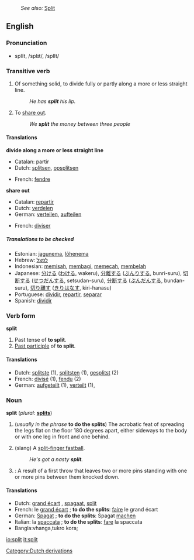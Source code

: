 :''See also:'' [[Split]]
{{wikipedia}}
==English==

===Pronunciation===
*splĭt, /splɪt/, /splIt/

===Transitive verb===
{{en-infl-irreg|split|splits|splitting|split|split}}

# Of something solid, to divide fully or partly along a more or less straight line.
#:''He has '''split''' his lip.''
# To [[share out]].
#:''We '''split''' the money between three people''

====Translations====
'''divide along a more or less straight line'''
{{top}}
*Catalan: partir
*Dutch: [[splitsen]], [[opsplitsen]]
{{mid}}
*French: [[fendre]]
{{bottom}}

'''share out'''
{{top}}
*Catalan: [[repartir]]
*Dutch: [[verdelen]]
*German: [[verteilen]], [[aufteilen]]
{{mid}}
*French: [[diviser]]
{{bottom}}

=====Translations to be checked=====
<!--Remove this section once all of the translations below have been moved into the tables above.-->
{{checktrans}}

*Estonian: [[jagunema]], [[lõhenema]]
*Hebrew: [[לפצל]]
*Indonesian: [[pisah|memisah]], [[bagi|membagi]], [[pecah|memecah]], [[belah|membelah]]
*Japanese: [[分ける]] ([[わける]], wakeru), [[分離]]する ([[ぶんり]]する, bunri-suru), [[切断]]する ([[せつだん]]する, setsudan-suru), [[分断]]する ([[ぶんだん]]する, bundan-suru), [[切り離す]] ([[きりはなす]], kiri-hanasu)
*Portuguese: [[dividir]], [[repartir]], [[separar]]
*Spanish: [[dividir]]

===Verb form===
'''split'''
# Past tense of '''to split'''.
# [[Past participle]] of '''to split'''.

====Translations====
*Dutch: [[splitste]] (1), [[splitsten]] (1), [[gesplitst]] (2)
*French: [[divisé]] (1), [[fendu]] (2)
*German: [[aufgeteilt]] (1), [[verteilt]] (1),

===Noun===
'''split''' (''plural:'' '''[[splits]]''')

# (''usually in the phrase'' '''to do the splits''') The acrobatic feat of spreading the legs flat on the floor 180 degrees apart, either sideways to the body or with one leg in front and one behind.
# {{baseball}} (slang) A [[split-finger fastball]].
#: ''He's got a nasty '''split'''.''
# {{cattag|bowling}}: A result of a first throw that leaves two or more pins standing with one or more pins between them knocked down.

====Translations====
*Dutch: [[grand écart]] {{m}}, [[spagaat]], [[split]] {{m}}
*French: le [[grand écart]] {{m}}; '''to do the splits''': [[faire]] le grand écart
*German: [[Spagat]] {{n}}; '''to do the splits''': Spagat [[machen]]
*Italian: la [[spaccata]] {{f}}; '''to do the splits''': [[fare]] la spaccata
*Bangla:vhanga,tukro kora;

[[Category:Dutch derivations]]

[[io:split]]
[[it:split]]